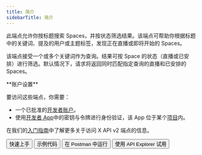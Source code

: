 ```yaml
---
title: 简介
sidebarTitle: 简介
---
```



此端点允许你按标题搜索 Spaces，并按状态筛选结果。该端点可帮助你根据标题中的关键词、提及的用户或主题标签，发现正在直播或即将开始的 Spaces。

该端点接受一个或多个关键词作为查询。结果可按 Space 的状态（直播或已安排）进行筛选。默认情况下，请求将返回同时匹配指定查询的直播和已安排的 Spaces。

<Note>
  **账户设置**

  要访问这些端点，你需要：

  - 一个已批准的[开发者账户](https://developer.x.com/en/portal/petition/essential/basic-info)。
  - 使用[开发者 App](/zh/resources/fundamentals/developer-apps)中的密钥与令牌进行身份验证，该 App 位于某个[项目](/zh/resources/fundamentals/projects)内。 

  在我们的[入门指南](/zh/x-api/getting-started/getting-access)中了解更多关于访问 X API v2 端点的信息。
</Note>

<div className="flex space-x-2">
  <Button href="/zh/x-api/spaces/search/quickstart">
    快速上手
  </Button>

  <Button href="https://github.com/xdevplatform/Twitter-API-v2-sample-code">
    示例代码
  </Button>

  <Button href="https://app.getpostman.com/run-collection/9956214-784efcda-ed4c-4491-a4c0-a26470a67400">
    在 Postman 中运行
  </Button>

  <Button href="https://developer.x.com/apitools/api?endpoint=/2/spaces/search&method=get">
    使用 API Explorer 试用
  </Button>
</div>
